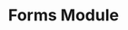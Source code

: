 ---
id: "angular_tf_easy_015"
questionType: "TRUE_FALSE"
title: "Forms Module"
statement: "FormsModule is required for template-driven forms in Angular."
difficulty: "EASY"
category: "Angular"
correctAnswer: true
explanation: "FormsModule enables ngModel and other form features."
---